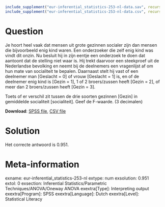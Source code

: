 ```{r, echo = FALSE, results = "hide"}
include_supplement("eur-inferential_statistics-253-nl-data.sav", recursive = TRUE)
include_supplement("eur-inferential_statistics-253-nl-data.csv", recursive = TRUE)
```

Question
========
Je hoort heel vaak dat mensen uit grote gezinnen socialer zijn dan mensen die bijvoorbeeld enig kind waren. Een onderzoeker die zelf enig kind was vindt dit onzin. Nu besluit hij in zijn eentje een onderzoek te doen dat aantoont dat de stelling niet waar is. Hij trekt daarvoor een steekproef uit de Nederlandse bevolking en neemt bij de deelnemers een vragenlijst af om hun mate van socialiteit te bepalen. Daarnaast stelt hij vast of een deelnemer man [Geslacht = 0] of vrouw [Geslacht = 1] is, en of de deelnemer enig kind is [Gezin = 1], 1 of 2 broers/zussen heeft [Gezin = 2], of meer dan 2 broers/zussen heeft [Gezin = 3].

Toets of er verschil zit tussen de drie soorten gezinnen [Gezin] in gemiddelde socialiteit [socialiteit]. Geef de F-waarde. (3 decimalen)

**Download**: [SPSS file](eur-inferential_statistics-53-nl-data.sav), [CSV file](eur-inferential_statistics-253-nl-data.csv)


Solution
========
Het correcte antwoord is 0.951.


Meta-information
================
exname: eur-inferential_statistics-253-nl
extype: num
exsolution: 0.951
extol: 0
exsection: Inferential Statistics/Parametric Techniques/ANOVA/Oneway ANOVA
exextra[Type]: Interpreting output
exextra[Program]: SPSS
exextra[Language]: Dutch
exextra[Level]: Statistical Literacy